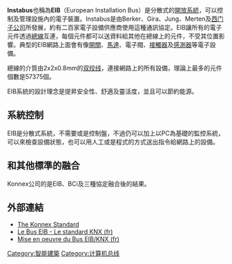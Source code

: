 '''Instabus'''也稱為'''EIB'''（European Installation Bus）是分散式的[[開放系統|開放系統]]，可以控制及管理設施內的電子裝置。Instabus是由Berker、Gira、Jung、Merten及[[西门子公司|西门子公司]]所發展，約有二百家電子設備供應商使用這種通訊協定。EIB讓所有的電子元件透過[[總線|總線]]互連，每個元件都可以送資料給其他在總線上的元件，不受其位置影響。典型的EIB網路上面會有像[[開關|開關]]、[[馬達|馬達]]、電子閥、[[接觸器|接觸器]]及[[感測器|感測器]]等電子設備。

總線的介質由2x2x0.8mm的[[双绞线|双绞线]]，連接網路上的所有設備，理論上最多的元件個數是57375個。

EIB系統的設計理念是提昇安全性、舒適及靈活度，並且可以節約能源。

==系統控制==
EIB是分散式系統，不需要{{le|配电盘|electric switchboard}}或是控制盤，不過仍可以加上以PC為基礎的監控系統，可以來檢查設備狀態，也可以用人工或是程式的方式送出指令給網路上的設備。

== 和其他標準的融合 ==
Konnex公司的{{le|KNX協定|KNX (standard)}}是EIB、BCi及{{le|歐洲家電系統協議|European Home Systems Protocol|EHSA}}三種協定融合後的結果。

== 外部連結 ==
*[http://www.konnex.org The Konnex Standard] {{Wayback|url=http://www.konnex.org/ |date=20080827201743 }}
*[http://sitelec.org/cours/abati/eib/eib.htm Le Bus EIB - Le standard KNX (fr)] {{Wayback|url=http://sitelec.org/cours/abati/eib/eib.htm |date=20201031131404 }}
*[http://sitelec.org/cours/abati/eib/eib_tp.htm Mise en oeuvre du Bus EIB/KNX (fr)] {{Wayback|url=http://sitelec.org/cours/abati/eib/eib_tp.htm |date=20201031133521 }}
{{技術小作品}}
{{Authority control}}
[[Category:智能建築|Category:智能建築]]
<!--[[Category:家庭自動化|Category:家庭自動化]]-->
[[Category:计算机总线|Category:计算机总线]]